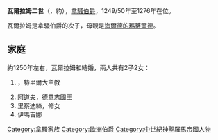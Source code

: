 {{Multiple issues|
{{Unreferenced|time=2021-02-01T06:08:36+00:00}}
{{Expand language|1=en|time=2021-02-01T06:33:29+00:00}}
}}
'''瓦爾拉姆二世'''（{{lang-de|Walram II.}}，約{{bd|1220年||1276年|1月24日}}），[[拿騷統治者列表|拿騷伯爵]]，1249/50年至1276年在位。

瓦爾拉姆是拿騷伯爵{{le|海因里希二世 (拿騷)|Henry II, Count of Nassau|海因里希二世}}的次子，母親是[[海爾德的瑪蒂爾德|海爾德的瑪蒂爾德]]。

== 家庭 ==
約1250年左右，瓦爾拉姆和{{le|卡岑埃爾恩博根的阿德海德|Adelheid of Katzenelnbogen}}結婚，兩人共有2子2女：
# {{le|拿騷的狄特爾|Diether of Nassau|狄特爾}}，特里爾大主教
# [[拿騷的阿道夫|阿道夫]]，德意志國王
# 里察迪絲，修女
# 伊瑪吉娜

[[Category:拿騷家族|Category:拿騷家族]]
[[Category:歐洲伯爵|Category:歐洲伯爵]]
[[Category:中世紀神聖羅馬帝國人物|Category:中世紀神聖羅馬帝國人物]]